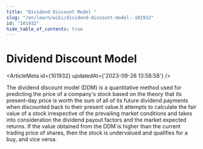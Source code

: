 ```yaml
---
title: "Dividend Discount Model "
slug: "/en/learn/wiki/dividend-discount-model--101932"
id: "101932"
hide_table_of_contents: true
---
```



# Dividend Discount Model 

<ArticleMeta id={101932} updatedAt={'2023-09-26 13:58:58'} />
<div className='border-solid border-b border-t-0 my-4 border-[var(--ifm-color-gray-300)]' />

The dividend discount model (DDM) is a quantitative method used for predicting the price of a company's stock based on the theory that its present-day price is worth the sum of all of its future dividend payments when discounted back to their present value.It attempts to calculate the fair value of a stock irrespective of the prevailing market conditions and takes into consideration the dividend payout factors and the market expected returns. If the value obtained from the DDM is higher than the current trading price of shares, then the stock is undervalued and qualifies for a buy, and vice versa.
